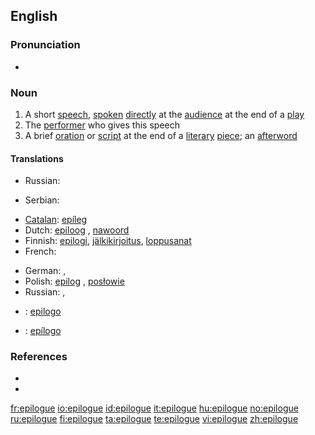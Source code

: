 ==English==

===Pronunciation===
* {{IPA|/'ep.ɪ.l.ɒg/}}

===Noun===
{{en-noun}}

# A short [[speech]], [[spoken]] [[directly]] at the [[audience]] at the end of a [[play]]
# The [[performer]] who gives this speech
# A brief [[oration]] or [[script]] at the end of a [[literary]] [[piece]]; an [[afterword]]

====Translations====
{{trans-top|a short speech}}
* Russian: {{t|ru|эпилог|m|tr=epilóg|sc=Cyrl}}
{{trans-mid}}
* Serbian: {{t-|sr|pogovor|m}}
{{trans-bottom}}

{{trans-top|the performer who gives this speech}}
{{trans-mid}}
{{trans-bottom}}

{{trans-top|a brief oration or script at the end of a literary piece}}
* [[Catalan]]: [[epíleg]] {{m}}
* Dutch: [[epiloog]] {{n}}, [[nawoord]] {{n}}
* Finnish: [[epilogi]], [[jälkikirjoitus]], [[loppusanat]]
* French: {{t+|fr|épilogue}}
{{trans-mid}}
* German: {{t-|de|Epilog|m}}, {{t-|de|Nachwort|n}}
* Polish: [[epilog]] {{m}}, [[posłowie]] {{n}}
* Russian: {{t|ru|эпилог|m|tr=epilóg|sc=Cyrl}}, {{t|ru|послесловие|n|tr=posl'eslóvije|sc=Cyrl}}
{{trans-bottom}}

{{checktrans}}
* {{ttbc|Interlingua}}: [[epilogo]]
* {{ttbc|Spanish}}: [[epílogo]] {{m}}

===References===
* {{R:Century 1911}}
* {{R:Webster 1913}}

[[fr:epilogue]]
[[io:epilogue]]
[[id:epilogue]]
[[it:epilogue]]
[[hu:epilogue]]
[[no:epilogue]]
[[ru:epilogue]]
[[fi:epilogue]]
[[ta:epilogue]]
[[te:epilogue]]
[[vi:epilogue]]
[[zh:epilogue]]